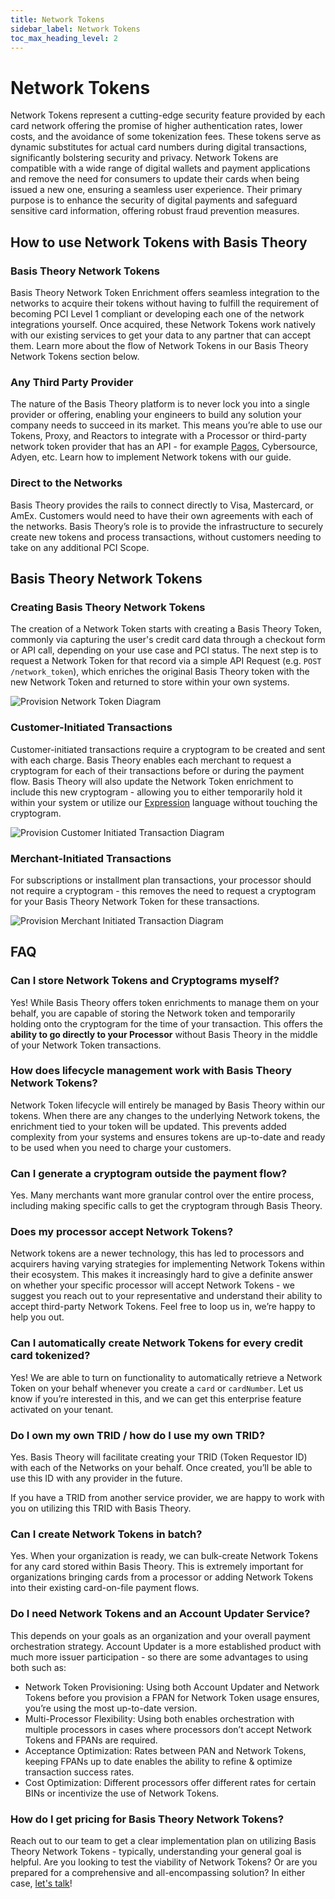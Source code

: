 ```yaml
---
title: Network Tokens
sidebar_label: Network Tokens
toc_max_heading_level: 2
---
```


# Network Tokens

Network Tokens represent a cutting-edge security feature provided by each card network offering the promise of higher authentication rates, lower costs, and the avoidance of some tokenization fees. These tokens serve as dynamic substitutes for actual card numbers during digital transactions, significantly bolstering security and privacy. Network Tokens are compatible with a wide range of digital wallets and payment applications and remove the need for consumers to update their cards when being issued a new one, ensuring a seamless user experience. Their primary purpose is to enhance the security of digital payments and safeguard sensitive card information, offering robust fraud prevention measures.

## How to use Network Tokens with Basis Theory

### Basis Theory Network Tokens

Basis Theory Network Token Enrichment offers seamless integration to the networks to acquire their tokens without having to fulfill the requirement of becoming PCI Level 1 compliant or developing each one of the network integrations yourself. Once acquired, these Network Tokens work natively with our existing services to get your data to any partner that can accept them. Learn more about the flow of Network Tokens in our Basis Theory Network Tokens section below.

### Any Third Party Provider

The nature of the Basis Theory platform is to never lock you into a single provider or offering, enabling your engineers to build any solution your company needs to succeed in its market. This means you’re able to use our Tokens, Proxy, and Reactors to integrate with a Processor or third-party network token provider that has an API - for example [Pagos](https://pagos.ai), Cybersource, Adyen, etc. Learn how to implement Network tokens with our guide.

### Direct to the Networks

Basis Theory provides the rails to connect directly to Visa, Mastercard, or AmEx. Customers would need to have their own agreements with each of the networks. Basis Theory’s role is to provide the infrastructure to securely create new tokens and process transactions, without customers needing to take on any additional PCI Scope.

## Basis Theory Network Tokens <Enterprise />

### Creating Basis Theory Network Tokens

The creation of a Network Token starts with creating a Basis Theory Token, commonly via capturing the user's credit card data through a checkout form or API call, depending on your use case and PCI status. The next step is to request a Network Token for that record via a simple API Request (e.g. `POST /network_token`), which enriches the original Basis Theory token with the new Network Token and returned to store within your own systems.

![Provision Network Token Diagram](/img/features/network-tokens/network-token-provision.png)

### Customer-Initiated Transactions

Customer-initiated transactions require a cryptogram to be created and sent with each charge. Basis Theory enables each merchant to request a cryptogram for each of their transactions before or during the payment flow. Basis Theory will also update the Network Token enrichment to include this new cryptogram - allowing you to either temporarily hold it within your system or utilize our [Expression](https://developers.basistheory.com/docs/expressions/) language without touching the cryptogram.

![Provision Customer Initiated Transaction Diagram](/img/features/network-tokens/network-token-cit.png)

### **Merchant**-Initiated Transactions

For subscriptions or installment plan transactions, your processor should not require a cryptogram - this removes the need to request a cryptogram for your Basis Theory Network Token for these transactions.

![Provision Merchant Initiated Transaction Diagram](/img/features/network-tokens/network-token-mit.png)

## FAQ

### Can I store Network Tokens and Cryptograms myself?

Yes! While Basis Theory offers token enrichments to manage them on your behalf, you are capable of storing the Network token and temporarily holding onto the cryptogram for the time of your transaction. This offers the **ability to go directly to your Processor** without Basis Theory in the middle of your Network Token transactions.

### How does lifecycle management work with Basis Theory Network Tokens?

Network Token lifecycle will entirely be managed by Basis Theory within our tokens. When there are any changes to the underlying Network tokens, the enrichment tied to your token will be updated. This prevents added complexity from your systems and ensures tokens are up-to-date and ready to be used when you need to charge your customers.

### Can I generate a cryptogram outside the payment flow?

Yes. Many merchants want more granular control over the entire process, including making specific calls to get the cryptogram through Basis Theory.

### Does my processor accept Network Tokens?

Network tokens are a newer technology, this has led to processors and acquirers having varying strategies for implementing Network Tokens within their ecosystem. This makes it increasingly hard to give a definite answer on whether your specific processor will accept Network Tokens - we suggest you reach out to your representative and understand their ability to accept third-party Network Tokens. Feel free to loop us in, we’re happy to help you out.

### Can I automatically create Network Tokens for every credit card tokenized?

Yes! We are able to turn on functionality to automatically retrieve a Network Token on your behalf whenever you create a `card` or `cardNumber`. Let us know if you’re interested in this, and we can get this enterprise feature activated on your tenant.

### Do I own my own TRID / how do I use my own TRID?

Yes. Basis Theory will facilitate creating your TRID (Token Requestor ID) with each of the Networks on your behalf. Once created, you’ll be able to use this ID with any provider in the future.

If you have a TRID from another service provider, we are happy to work with you on utilizing this TRID with Basis Theory.

### Can I create Network Tokens in batch?

Yes. When your organization is ready, we can bulk-create Network Tokens for any card stored within Basis Theory.  This is extremely important for organizations bringing cards from a processor or adding Network Tokens into their existing card-on-file payment flows.

### Do I need Network Tokens and an Account Updater Service?

This depends on your goals as an organization and your overall payment orchestration strategy. Account Updater is a more established product with much more issuer participation - so there are some advantages to using both such as:

- Network Token Provisioning: Using both Account Updater and Network Tokens before you provision a FPAN for Network Token usage ensures, you’re using the most up-to-date version.
- Multi-Processor Flexibility: Using both enables orchestration with multiple processors in cases where processors don’t accept Network Tokens and FPANs are required.
- Acceptance Optimization: Rates between PAN and Network Tokens, keeping FPANs up to date enables the ability to refine & optimize transaction success rates.
- Cost Optimization: Different processors offer different rates for certain BINs or incentivize the use of Network Tokens.

### How do I get pricing for Basis Theory Network Tokens?

Reach out to our team to get a clear implementation plan on utilizing Basis Theory Network Tokens - typically, understanding your general goal is helpful. Are you looking to test the viability of Network Tokens? Or are you prepared for a comprehensive and all-encompassing solution? In either case, [let's talk](https://basistheory.com/contact)!
